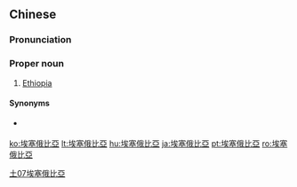 {{also|埃塞俄比亚}}
==Chinese==
{{zh-forms|s=埃塞俄比亚|gloss=-}}

===Pronunciation===
{{zh-pron
|m=Āisài'ébǐyà
|c=aai1 coi3 ngo4 bei2 aa3
|mn=Ai-sài-ngô͘-pí-a/xm,zz:Ai-sài-gô-pí-a
|cat=pn
}}

===Proper noun===
{{zh-proper noun}}

# {{lb|zh|Mainland China}} [[Ethiopia]]

====Synonyms====
* {{qualifier|Taiwan}} {{zh-l|衣索比亞}}

[[Category:zh:Countries|土07埃塞俄比亞]]

[[ko:埃塞俄比亞]]
[[lt:埃塞俄比亞]]
[[hu:埃塞俄比亞]]
[[ja:埃塞俄比亞]]
[[pt:埃塞俄比亞]]
[[ro:埃塞俄比亞]]
